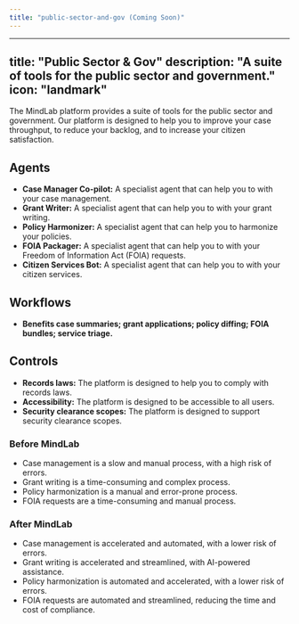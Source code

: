 ```yaml
---
title: "public-sector-and-gov (Coming Soon)"
---
```

---
title: "Public Sector & Gov"
description: "A suite of tools for the public sector and government."
icon: "landmark"
---

The MindLab platform provides a suite of tools for the public sector and government. Our platform is designed to help you to improve your case throughput, to reduce your backlog, and to increase your citizen satisfaction.

## Agents

-   **Case Manager Co-pilot:** A specialist agent that can help you to with your case management.
-   **Grant Writer:** A specialist agent that can help you to with your grant writing.
-   **Policy Harmonizer:** A specialist agent that can help you to harmonize your policies.
-   **FOIA Packager:** A specialist agent that can help you to with your Freedom of Information Act (FOIA) requests.
-   **Citizen Services Bot:** A specialist agent that can help you to with your citizen services.

## Workflows

-   **Benefits case summaries; grant applications; policy diffing; FOIA bundles; service triage.**

## Controls

-   **Records laws:** The platform is designed to help you to comply with records laws.
-   **Accessibility:** The platform is designed to be accessible to all users.
-   **Security clearance scopes:** The platform is designed to support security clearance scopes.
### Before MindLab

-   Case management is a slow and manual process, with a high risk of errors.
-   Grant writing is a time-consuming and complex process.
-   Policy harmonization is a manual and error-prone process.
-   FOIA requests are a time-consuming and manual process.

### After MindLab

-   Case management is accelerated and automated, with a lower risk of errors.
-   Grant writing is accelerated and streamlined, with AI-powered assistance.
-   Policy harmonization is automated and accelerated, with a lower risk of errors.
-   FOIA requests are automated and streamlined, reducing the time and cost of compliance.